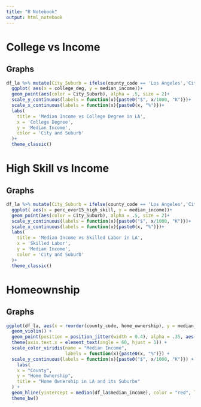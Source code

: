 ```yaml
---
title: "R Notebook"
output: html_notebook
---
```


# College vs Income

## Graphs
```r
df_la %>% mutate(City_Suburb = ifelse(county_code == 'Los Angeles','City','Suburb')) %>% 
  ggplot( aes(x = college_deg, y = median_income))+
  geom_point(aes(color = City_Suburb), alpha = .5, size = 2)+
  scale_y_continuous(labels = function(x){paste0("$", x/1000, "K")})+
  scale_x_continuous(labels = function(x){paste0(x, "%")})+
  labs(
    title = 'Median Income vs College Degree in LA',
    x = 'College Degree',
    y = 'Median Income',
    color = 'City and Suburb'
  )+
  theme_classic()
```

# High Skill vs Income

## Graphs
```r
df_la %>% mutate(City_Suburb = ifelse(county_code == 'Los Angeles','City','Suburb')) %>% 
  ggplot( aes(x = perc_over15_high_skill, y = median_income))+
  geom_point(aes(color = City_Suburb), alpha = .5, size = 2)+
  scale_y_continuous(labels = function(x){paste0("$", x/1000, "K")})+
  scale_x_continuous(labels = function(x){paste0(x, "%")})+
  labs(
    title = 'Median Income vs Skilled Labor in LA',
    x = 'Skilled Labor',
    y = 'Median Income',
    color = 'City and Suburb'
  )+
  theme_classic()
```


# Homeownship

## Graphs
```r
ggplot(df_la, aes(x = reorder(county_code, home_ownership), y = median_income)) +
  geom_violin() +
  geom_point(position = position_jitter(width = 0.4), alpha = .35, aes(color = home_ownership)) +
  theme(axis.text.x = element_text(angle = 60, hjust = 1)) +
  scale_color_viridis(name = "Median Income",
                      labels = function(x){paste0(x, "%")}) +
  scale_y_continuous(labels = function(x){paste0("$", x/1000, "K")}) +
    labs(
    x = "County",
    y = "Home Ownership",
    title = "Home Ownership in LA and its Suburbs"
  ) +
  geom_hline(yintercept = median(df_la$median_income), color = "red", linetype = "dashed")+
  theme_bw()
```
